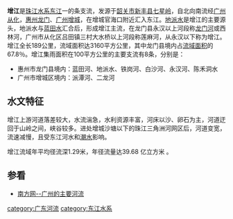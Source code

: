 {{Otheruses|增江街道|subject=中国珠江水系东江的支流|other=中国广东省增城市下辖的街道}}
{{Notability Unreferenced|time=2018-07-11T16:33:35+00:00}}
'''增江'''是[[珠江水系|珠江水系]][[东江|东江]]一的条支流，发源于[[韶关市|韶关市]][[新丰县|新丰县]][[七星岭|七星岭]]，自北向南流经[[广州|广州]][[从化|从化]]，[[惠州|惠州]][[龙门县|龙门]]、[[广州|广州]][[增城|增城]]，在增城官海口附近汇入东江。[[地派水|地派水]]是增江的主要源头，地派水与[[蓝田水|蓝田水]]汇合后，形成增江主流，在龙门县永汉以上河段称[[龙门河|龙门河]]或西林河，广州市从化区吕田镇三村大水桥以上河段称莲麻河，从永汉以下称为增江。增江全长189公里，流域面积达3160平方公里，其中龙门县境内占[[流域面积|流域面积]]的67.8％。增江集雨面积在100平方公里的主要支流有8条，分别是：
*惠州市龙门县境内：蓝田河、地派水、铁岗河、白沙河、永汉河、陈禾洞水
*广州市增城区境内：派潭河、二龙河

==水文特征==
增江上游河道落差较大，水流湍急，水利资源丰富，河床以沙、卵石为主，河道迂回于山岭之间，峡谷较多。进处增城沙塘以下的珠江三角洲河网区后，河道变宽，流速减慢，且受东江河水和[[潮水|潮水]]影响。

增江流域年平均径流深1.29米，年径流量达39.68 亿立方米<!-- ，年平均流量为立方米／秒 -->。

==参看==
*[https://web.archive.org/web/20071117225049/http://gd.southcn.com/fdc/gzdl/gzdw/gzdl_20050526143548.html 南方网--广州的主要河流]

{{珠江水系}}
[[category:广东河流|category:广东河流]]
[[category:东江水系|category:东江水系]]